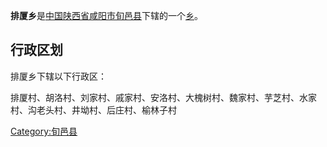 {{中国乡级行政区
|行政区全称 = 排厦乡
|景观照片文件名 = 
|景观照片描述 = 
|汉语拼音 =
|其他语言 = 
|其他语言名称 = 
|位置图文件名 = 
|位置图描述 = 
|自定义图片=
|上级行政区 = [[陕西省|陕西省]][[咸阳市|咸阳市]][[旬邑县|旬邑县]]
|行政区类别 = [[乡级行政区|乡]]
|行政区划代码 = 
|行政区划 = 
|村委会 = 
|居委会 = 
|建置时间 = 
|领导职位 = 
|领导名称 = 
|政府驻地 = 
|毗邻 = 
|地理坐标 = 
|总面积 = 
|总人口 = 
|户籍人口 = 
|户籍人口年份 = 
|常住人口 = 
|常住人口年份 = 
|人口密度 = 
|GDP = 
|邮政编码 = 
|电话区号 = 
|官方网站 = 
|网站名称 = 
}}
'''排厦乡'''是[[中华人民共和国|中国]][[陕西省|陕西省]][[咸阳市|咸阳市]][[旬邑县|旬邑县]]下辖的一个[[乡级行政区|乡]]。

== 行政区划 ==
排厦乡下辖以下行政区：

排厦村、胡洛村、刘家村、戚家村、安洛村、大槐树村、魏家村、芋芝村、水家村、沟老头村、井坳村、后庄村、榆林子村

{{陕西小作品}}
{{旬邑县行政区划}}

[[Category:旬邑县|Category:旬邑县]]